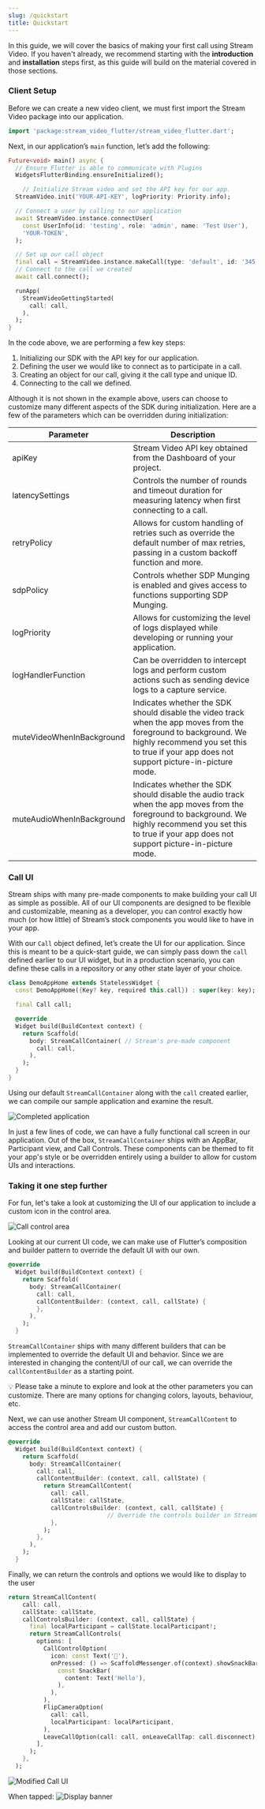 ```yaml
---
slug: /quickstart
title: Quickstart
---
```



In this guide, we will cover the basics of making your first call using Stream Video. If you haven't already, we recommend starting with the **introduction** and **installation** steps first, as this guide will build on the material covered in those sections.

### Client Setup

Before we can create a new video client, we must first import the Stream Video package into our application.

```dart
import 'package:stream_video_flutter/stream_video_flutter.dart';
```

Next, in our application’s `main` function, let’s add the following:

```dart
Future<void> main() async {
  // Ensure Flutter is able to communicate with Plugins
  WidgetsFlutterBinding.ensureInitialized();

	// Initialize Stream video and set the API key for our app.
  StreamVideo.init('YOUR-API-KEY', logPriority: Priority.info);

  // Connect a user by calling to our application
  await StreamVideo.instance.connectUser(
    const UserInfo(id: 'testing', role: 'admin', name: 'Test User'),
    'YOUR-TOKEN',
  );

  // Set up our call object
  final call = StreamVideo.instance.makeCall(type: 'default', id: '345');
  // Connect to the call we created
  await call.connect();

  runApp(
    StreamVideoGettingStarted(
      call: call,
    ),
  );
}
```

In the code above, we are performing a few key steps:

1. Initializing our SDK with the API key for our application.
2. Defining the user we would like to connect as to participate in a call.
3. Creating an object for our call, giving it the call type and unique ID.
4. Connecting to the call we defined.


Although it is not shown in the example above, users can choose to customize many different aspects of the SDK during initialization. Here are a few of the parameters which can be overridden during initialization:

| Parameter | Description  |
| --- | --- |
| apiKey | Stream Video API key obtained from the Dashboard of your project. |
| latencySettings | Controls the number of rounds and timeout duration for measuring latency when first connecting to a call. |
| retryPolicy | Allows for custom handling of retries such as override the default number of max retries, passing in a custom backoff function and more.  |
| sdpPolicy | Controls whether SDP Munging is enabled and gives access to functions supporting SDP Munging. |
| logPriority | Allows for customizing the level of logs displayed while developing or running your application. |
| logHandlerFunction | Can be overridden to intercept logs and perform custom actions such as sending device logs to a capture service.  |
| muteVideoWhenInBackground | Indicates whether the SDK should disable the video track when the app moves from the foreground to background. We highly recommend you set this to true if your app does not support picture-in-picture mode. |
| muteAudioWhenInBackground | Indicates whether the SDK should disable the audio track when the app moves from the foreground to background. We highly recommend you set this to true if your app does not support picture-in-picture mode. |

### Call UI

Stream ships with many pre-made components to make building your call UI as simple as possible. All of our UI components are designed to be flexible and customizable, meaning as a developer, you can control exactly how much (or how little) of Stream’s stock components you would like to have in your app.

With our `Call` object defined, let’s create the UI for our application. Since this is meant to be a quick-start guide, we can simply pass down the `call` defined earlier to our UI widget, but in a production scenario, you can define these calls in a repository or any other state layer of your choice.

```dart
class DemoAppHome extends StatelessWidget {
  const DemoAppHome({Key? key, required this.call}) : super(key: key);

  final Call call;

  @override
  Widget build(BuildContext context) {
    return Scaffold(
      body: StreamCallContainer( // Stream's pre-made component
        call: call,
      ),
    );
  }
}
```

Using our default `StreamCallContainer` along with the `call` created earlier, we can compile our sample application and examine the result.

![Completed application](../assets/quick_start_assets/completed_app.png)

In just a few lines of code, we can have a fully functional call screen in our application. Out of the box, `StreamCallContainer` ships with an AppBar, Participant view, and Call Controls. These components can be themed to fit your app's style or be overridden entirely using a builder to allow for custom UIs and interactions.

### Taking it one step further

For fun, let's take a look at customizing the UI of our application to include a custom icon in the control area.

![Call control area](../assets/quick_start_assets/call_control_area.png)

Looking at our current UI code, we can make use of Flutter’s composition and builder pattern to override the default UI with our own.

```dart
@override
  Widget build(BuildContext context) {
    return Scaffold(
      body: StreamCallContainer(
        call: call,
        callContentBuilder: (context, call, callState) {
        },
      ),
    );
  }
```

`StreamCallContainer` ships with many different builders that can be implemented to override the default UI and behavior. Since we are interested in changing the content/UI of our call, we can override the `callContentBuilder` as a starting point.

<aside>
    💡 Please take a minute to explore and look at the other parameters you can customize. There are many options for changing colors, layouts, behaviour, etc.
</aside>

Next, we can use another Stream UI component, `StreamCallContent` to access the control area and add our custom button.

```dart
@override
  Widget build(BuildContext context) {
    return Scaffold(
      body: StreamCallContainer(
        call: call,
        callContentBuilder: (context, call, callState) {
          return StreamCallContent(
            call: call,
            callState: callState,
            callControlsBuilder: (context, call, callState) {
						    // Override the controls builder in StreamCallContent
            },
          );
        },
      ),
    );
  }
```

Finally, we can return the controls and options we would like to display to the user

```dart
return StreamCallContent(
    call: call,
    callState: callState,
    callControlsBuilder: (context, call, callState) {
      final localParticipant = callState.localParticipant!;
      return StreamCallControls(
        options: [
          CallControlOption(
            icon: const Text('👋'),
            onPressed: () => ScaffoldMessenger.of(context).showSnackBar(
              const SnackBar(
                content: Text('Hello'),
              ),
            ),
          ),
          FlipCameraOption(
            call: call,
            localParticipant: localParticipant,
          ),
          LeaveCallOption(call: call, onLeaveCallTap: call.disconnect),
        ],
      );
    },
  );
```

![Modified Call UI](../assets/quick_start_assets/modified_ui.png)

When tapped:
![Display banner](../assets/quick_start_assets/display_banner.png)